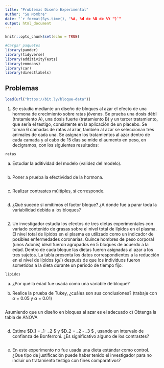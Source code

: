 ```yaml
---
title: "Problemas Diseño Experimental"
author: "Su Nombre"
date: "`r format(Sys.time(), "%A, %d de %B de %Y ")`"
output: html_document
---
```


```r
knitr::opts_chunk$set(echo = TRUE)

#Cargar paquetes
library(pander)
library(tidyverse)
library(additivityTests)
library(emmeans)
library(car)
library(directlabels)

```

## Problemas

```r
load(url("https://bit.ly/bloque-data"))
```

1. Se estudia mediante un diseño de bloques al azar el efecto de una hormona
de crecimiento sobre ratas jóvenes. Se prueba una dosis débil (tratamiento A),
una dosis fuerte (tratamiento B) y un tercer tratamiento, que sería el testigo,
consistente en la aplicación de un placebo. Se toman 6 camadas de ratas al
azar, también al azar se seleccionan tres animales de cada una. Se asignan
los tratamientos al azar dentro de cada camada y al cabo de 15 días se mide el
aumento en peso, en decigramos, con los siguientes resultados:

```r
ratas
```

a)	Estudiar la aditividad del modelo (validez del modelo).

```r

```


b)	Poner a prueba la efectividad de la hormona.

```r

```


c)	Realizar contrastes múltiples, si corresponde.

```r

```

d) ¿Qué sucede si omitimos el factor bloque? ¿A donde fue a parar toda la 
variabilidad debida a los bloques?

```r

```


2. Un investigador estudia los efectos de tres dietas experimentales con
variado contenido de grasas sobre el nivel total de lípidos en el plasma. El
nivel total de lípidos en el plasma es utilizado como un indicador de posibles
enfermedades coronarias. Quince hombres de peso corporal (unos Adonis) ideal
fueron agrupados en 5 bloques de acuerdo a la edad. Dentro de cada bloque las
dietas fueron asignadas al azar a los tres sujetos. La tabla presenta los datos
correspondientes a la reducción en el nivel de lípidos (g/l) después de que los
individuos fueron sometidos a la dieta durante un período de tiempo fijo:

```r
lipidos
```


a) ¿Por qué la edad fue usada como una variable de bloque? 


b) Realice la prueba
de Tukey, ¿cuáles son sus conclusiones? (trabaje con $\alpha$ = 0.05 y 
$\alpha$ = 0.01)

```r

```

Asumiendo que un diseño en bloques al azar es el adecuado 
c) Obtenga la tabla de ANOVA 
```r

```


d) Estime $D_1 = \mu_1- \mu_2 $ y $D_2 = \mu_2 - \mu_3 $ , usando un
intervalo de confianza de Bonferroni. ¿Es significativo alguno de los contrastes?

```r

```

e) En este experimento no fue usada una dieta estándar como control. ¿Que
tipo de justificación puede haber tenido el investigador para no incluir un
tratamiento testigo con fines comparativos?





